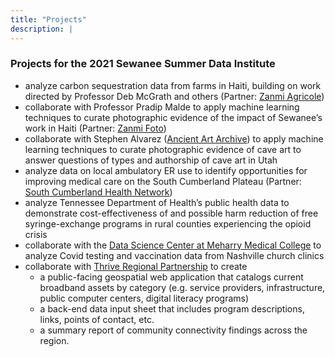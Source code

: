 ```yaml
---
title: "Projects"
description: |
---
```


### Projects for the 2021 Sewanee Summer Data Institute

- analyze carbon sequestration data from farms in Haiti, building on work directed by Professor Deb McGrath and others (Partner:  [Zanmi Agricole](https://haiti.sewanee.edu/category/zanmi-agrikol/))
- collaborate with Professor Pradip Malde to apply machine learning techniques to curate photographic evidence of the impact of Sewanee's work in Haiti  (Partner: [Zanmi Foto](https://haiti.sewanee.edu/viewfinder/))
- collaborate with Stephen Alvarez ([Ancient Art Archive](https://ancientartarchive.org/)) to apply machine learning techniques to curate photographic evidence of cave art to answer questions of types and authorship of cave art in Utah
- analyze data on local ambulatory ER use to identify opportunities for improving medical care on the South Cumberland Plateau (Partner: [South Cumberland Health Network](https://www.facebook.com/southcumberlandplateauhealthnetwork))
- analyze Tennessee Department of Health’s public health data to demonstrate cost-effectiveness of and possible harm reduction of free syringe-exchange programs in rural counties experiencing the opioid crisis
- collaborate with the [Data Science Center at Meharry Medical College](https://www.mmc.edu/research/centers/research-centers/data_science_center/index.html) to analyze Covid testing and vaccination data from Nashville church clinics 
- collaborate with [Thrive Regional Partnership](https://www.thriveregionalpartnership.org/) to create 
  - a public-facing geospatial web application that catalogs current broadband assets by category (e.g. service providers, infrastructure, public computer centers, digital literacy programs) 
  - a back-end data input sheet that includes program descriptions, links, points of contact, etc.
  - a summary report of community connectivity findings across the region.
